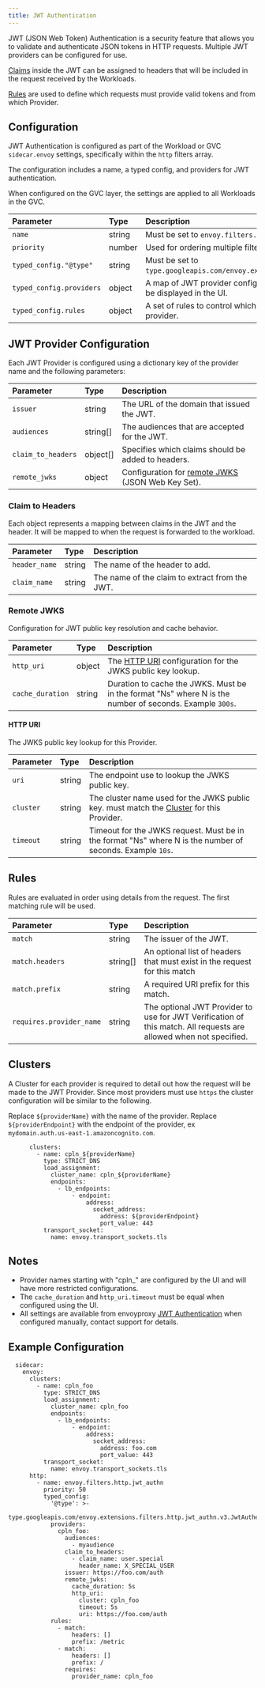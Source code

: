 ```yaml
---
title: JWT Authentication
---
```


JWT (JSON Web Token) Authentication is a security feature that allows you to validate and authenticate JSON tokens in HTTP requests.
 Multiple JWT providers can be configured for use.

 [Claims](/reference/workload/jwt-auth#claim-to-headers) inside the JWT can be assigned to headers that will be included in the request received by the Workloads.

 [Rules](/reference/workload/jwt-auth#rules) are used to define which requests must provide valid tokens and from which Provider.

 

## Configuration

JWT Authentication is configured as part of the Workload or GVC `sidecar.envoy` settings, specifically within the `http` filters array.

 The configuration includes a name, a typed config, and providers for JWT authentication.

 When configured on the GVC layer, the settings are applied to all Workloads in the GVC.


| Parameter | Type | Description |
| :-------- | :--- | :---------- |
| `name` | string | Must be set to `envoy.filters.http.jwt_authn`. |
| `priority` | number | Used for ordering multiple filters defined in the GVC and Workload. |
| `typed_config."@type"` | string | Must be set to `type.googleapis.com/envoy.extensions.filters.http.jwt_authn.v3.JwtAuthentication`. |
| `typed_config.providers` | object | A map of JWT provider configurations. Keys starting with `cpln_` are restricted and will be displayed in the UI. |
| `typed_config.rules` | object | A set of rules to control which paths and headers require a valid JWT and from which provider. |

## JWT Provider Configuration

Each JWT Provider is configured using a dictionary key of the provider name and the following parameters:

| Parameter | Type | Description |
| :-------- | :--- | :---------- |
| `issuer` | string | The URL of the domain that issued the JWT. |
| `audiences` | string[] | The audiences that are accepted for the JWT. |
| `claim_to_headers` | object[] | Specifies which claims should be added to headers. |
| `remote_jwks` | object | Configuration for [remote JWKS](/reference/workload/jwt-auth#remote-jwks) (JSON Web Key Set). |

### Claim to Headers

Each object represents a mapping between claims in the JWT and the header. It will be mapped to when the request is forwarded to the workload.

| Parameter | Type | Description |
| :-------- | :--- | :---------- |
| `header_name` | string | The name of the header to add. |
| `claim_name` | string | The name of the claim to extract from the JWT. |

### Remote JWKS

Configuration for JWT public key resolution and cache behavior.

| Parameter | Type | Description |
| :-------- | :--- | :---------- |
| `http_uri` | object | The [HTTP URI](/reference/workload/jwt-auth#http-uri) configuration for the JWKS public key lookup. |
| `cache_duration` | string | Duration to cache the JWKS. Must be in the format "Ns" where N is the number of seconds. Example `300s`. |

#### HTTP URI

The JWKS public key lookup for this Provider.

| Parameter | Type | Description |
| :-------- | :--- | :---------- |
| `uri` | string | The endpoint use to lookup the JWKS public key. |
| `cluster` | string | The cluster name used for the JWKS public key. must match the [Cluster](/reference/workload/jwt-auth#clusters) for this Provider. |
| `timeout` | string | Timeout for the JWKS request. Must be in the format "Ns" where N is the number of seconds. Example `10s`. |

## Rules

Rules are evaluated in order using details from the request. The first matching rule will be used.

| Parameter | Type | Description |
| :-------- | :--- | :---------- |
| `match` | string | The issuer of the JWT. |
| `match.headers` | string[] | An optional list of headers that must exist in the request for this match |
| `match.prefix` | string | A required URI prefix for this match. |
| `requires.provider_name` | string | The optional JWT Provider to use for JWT Verification of this match. All requests are allowed when not specified. |

## Clusters

A Cluster for each provider is required to detail out how the request will be made to the JWT Provider.
 Since most providers must use `https` the cluster configuration will be similar to the following.

Replace `${providerName}` with the name of the provider.
Replace `${providerEndpoint}` with the endpoint of the provider, ex `mydomain.auth.us-east-1.amazoncognito.com`.

```
      clusters:
        - name: cpln_${providerName}
          type: STRICT_DNS
          load_assignment:
            cluster_name: cpln_${providerName}
            endpoints:
              - lb_endpoints:
                  - endpoint:
                      address:
                        socket_address:
                          address: ${providerEndpoint}
                          port_value: 443
          transport_socket:
            name: envoy.transport_sockets.tls
```

## Notes

- Provider names starting with "cpln_" are configured by the UI and will have more restricted configurations.
- The `cache_duration` and `http_uri.timeout` must be equal when configured using the UI.
- All settings are available from envoyproxy [JWT Authentication](https://www.envoyproxy.io/docs/envoy/latest/api-v3/extensions/filters/http/jwt_authn/v3/config.proto) when configured manually, contact support for details.

## Example Configuration

```
  sidecar:
    envoy:
      clusters:
        - name: cpln_foo
          type: STRICT_DNS
          load_assignment:
            cluster_name: cpln_foo
            endpoints:
              - lb_endpoints:
                  - endpoint:
                      address:
                        socket_address:
                          address: foo.com
                          port_value: 443
          transport_socket:
            name: envoy.transport_sockets.tls
      http:
        - name: envoy.filters.http.jwt_authn
          priority: 50
          typed_config:
            '@type': >-
              type.googleapis.com/envoy.extensions.filters.http.jwt_authn.v3.JwtAuthentication
            providers:
              cpln_foo:
                audiences:
                  - myaudience
                claim_to_headers:
                  - claim_name: user.special
                    header_name: X_SPECIAL_USER
                issuer: https://foo.com/auth
                remote_jwks:
                  cache_duration: 5s
                  http_uri:
                    cluster: cpln_foo
                    timeout: 5s
                    uri: https://foo.com/auth
            rules:
              - match:
                  headers: []
                  prefix: /metric
              - match:
                  headers: []
                  prefix: /
                requires:
                  provider_name: cpln_foo
```